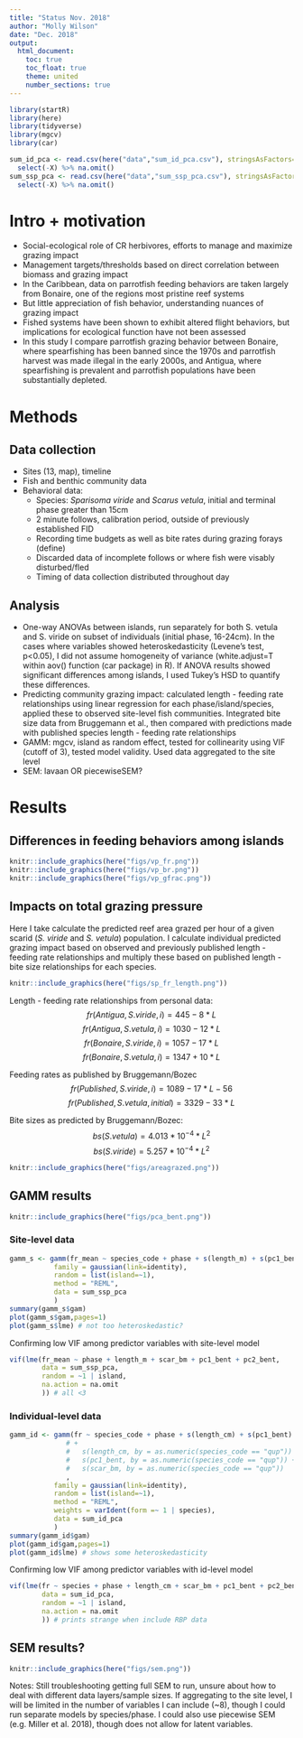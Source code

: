 ```yaml
---
title: "Status Nov. 2018"
author: "Molly Wilson"
date: "Dec. 2018"
output:
  html_document:
    toc: true
    toc_float: true
    theme: united
    number_sections: true
---
```


```r
library(startR)
library(here)
library(tidyverse)
library(mgcv)
library(car)

sum_id_pca <- read.csv(here("data","sum_id_pca.csv"), stringsAsFactors=F) %>%
  select(-X) %>% na.omit()
sum_ssp_pca <- read.csv(here("data","sum_ssp_pca.csv"), stringsAsFactors=F) %>%
  select(-X) %>% na.omit()
```


# Intro + motivation

* Social-ecological role of CR herbivores, efforts to manage and maximize grazing impact
* Management targets/thresholds based on direct correlation between biomass and grazing impact
* In the Caribbean, data on parrotfish feeding behaviors are taken largely from Bonaire, one of the regions most pristine reef systems
* But little appreciation of fish behavior, understanding nuances of grazing impact
* Fished systems have been shown to exhibit altered flight behaviors, but implications for ecological function have not been assessed
* In this study I compare parrotfish grazing behavior between Bonaire, where spearfishing has been banned since the 1970s and parrotfish harvest was made illegal in the early 2000s, and Antigua, where spearfishing is prevalent and parrotfish populations have been substantially depleted.

# Methods

## Data collection
* Sites (13, map), timeline
* Fish and benthic community data
* Behavioral data:
    - Species: *Sparisoma viride* and *Scarus vetula*, initial and terminal phase greater than 15cm
    - 2 minute follows, calibration period, outside of previously established FID
    - Recording time budgets as well as bite rates during grazing forays (define)
    - Discarded data of incomplete follows or where fish were visably disturbed/fled
    - Timing of data collection distributed throughout day 

    
## Analysis
* One-way ANOVAs between islands, run separately for both S. vetula and S. viride on subset of individuals (initial phase, 16-24cm). In the cases where variables showed heteroskedasticity (Levene’s test, p<0.05), I did not assume homogeneity of variance (white.adjust=T within aov() function (car package) in R). If ANOVA results showed significant differences among islands, I used Tukey’s HSD to quantify these differences.
* Predicting community grazing impact: calculated length - feeding rate relationships using linear regression for each phase/island/species, applied these to observed site-level fish communities. Integrated bite size data from Bruggemann et al., then compared with predictions made with published species length - feeding rate relationships
* GAMM: mgcv, island as random effect, tested for collinearity using VIF (cutoff of 3), tested model validity. Used data aggregated to the site level
* SEM: lavaan OR piecewiseSEM?

# Results

## Differences in feeding behaviors among islands

```r
knitr::include_graphics(here("figs/vp_fr.png"))
knitr::include_graphics(here("figs/vp_br.png"))
knitr::include_graphics(here("figs/vp_gfrac.png"))
```

## Impacts on total grazing pressure

Here I take calculate the predicted reef area grazed per hour of a given scarid (*S. viride* and *S. vetula*) population. I calculate individual predicted grazing impact based on observed and previously published length - feeding rate relationships and multiply these based on published length - bite size relationships for each species.


```r
knitr::include_graphics(here("figs/sp_fr_length.png"))
```

Length - feeding rate relationships from personal data:  
$$fr(Antigua, S. viride, i) = 445-8*L$$
$$fr(Antigua, S. vetula, i) = 1030-12*L$$
$$fr(Bonaire, S. viride, i) = 1057-17*L$$
$$fr(Bonaire, S. vetula, i) = 1347+10*L$$

Feeding rates as published by Bruggemann/Bozec
$$fr(Published, S. viride, i) = 1089-17*L-56 $$
$$fr(Published, S. vetula, initial) = 3329-33*L$$

Bite sizes as predicted by Bruggemann/Bozec:
$$bs(S. vetula) = 4.013*10^{-4}*L^2$$
$$bs(S. viride) = 5.257*10^{-4}*L^2$$

```r
knitr::include_graphics(here("figs/areagrazed.png"))
```

## GAMM results

```r
knitr::include_graphics(here("figs/pca_bent.png"))
```

### Site-level data
```r
gamm_s <- gamm(fr_mean ~ species_code + phase + s(length_m) + s(pc1_bent) + s(pc2_bent) + s(scar_bm), 
           family = gaussian(link=identity),
           random = list(island=~1),
           method = "REML",
           data = sum_ssp_pca
           )
summary(gamm_s$gam)
plot(gamm_s$gam,pages=1)
plot(gamm_s$lme) # not too heteroskedastic?

```

Confirming low VIF among predictor variables with site-level model
```r
vif(lme(fr_mean ~ phase + length_m + scar_bm + pc1_bent + pc2_bent, 
        data = sum_ssp_pca,
        random = ~1 | island, 
        na.action = na.omit
        )) # all <3
```


### Individual-level data
```r
gamm_id <- gamm(fr ~ species_code + phase + s(length_cm) + s(pc1_bent) + s(pc2_bent) + s(scar_bm) 
              # +
              #   s(length_cm, by = as.numeric(species_code == "qup")) +
              #   s(pc1_bent, by = as.numeric(species_code == "qup")) +
              #   s(scar_bm, by = as.numeric(species_code == "qup"))
              , 
           family = gaussian(link=identity),
           random = list(island=~1),
           method = "REML",
           weights = varIdent(form =~ 1 | species),
           data = sum_id_pca
           )
summary(gamm_id$gam)
plot(gamm_id$gam,pages=1)
plot(gamm_id$lme) # shows some heteroskedasticity
```

Confirming low VIF among predictor variables with id-level model
```r
vif(lme(fr ~ species + phase + length_cm + scar_bm + pc1_bent + pc2_bent, 
        data = sum_id_pca,
        random = ~1 | island, 
        na.action = na.omit
        )) # prints strange when include RBP data
```

## SEM results?

```r
knitr::include_graphics(here("figs/sem.png"))
```

Notes: Still troubleshooting getting full SEM to run, unsure about how to deal with different data layers/sample sizes. If aggregating to the site level, I will be limited in the number of variables I can include (~8), though I could run separate models by species/phase. I could also use piecewise SEM (e.g. Miller et al. 2018), though does not allow for latent variables.